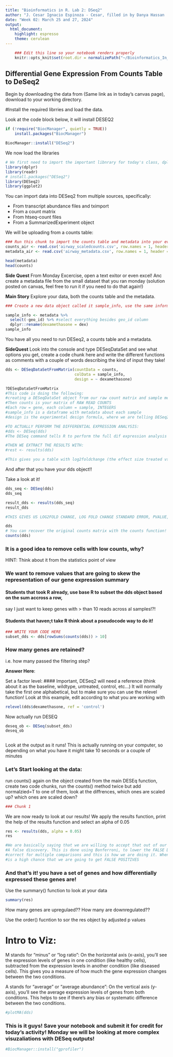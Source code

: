 ```yaml
---
title: "Bioinformatics in R. Lab 2: DSeq2"
author: "J. Cesar Ignacio Espinoza - Cesar, filled in by Danya Hassan   "
date: "Week 02: March 25 and 27, 2024"
output: 
  html_document: 
    highlight: espresso
    theme: cerulean
---
```


```r
    ### Edit this line so your notebook renders properly
    knitr::opts_knit$set(root.dir = normalizePath("~/Bioinformatics_In_R/Week 2")) 
```

## Differential Gene Expression From Counts Table to DeSeq2

Begin by downloading the data from (Same link as in today's canvas page), download to your working directory.

#Install the required librries and load the data.

Look at the code block below, it will install DESEQ2

```r
if (!require("BiocManager", quietly = TRUE))
    install.packages("BiocManager")

BiocManager::install("DESeq2")
```

We now load the libraries

```r
# We first need to import the important libnrary for today's class, dplyr
library(dplyr)
library(readr)
# install.packages("DESeq2")
library(DESeq2)
library(ggplot2)
```

You can import data into DESeq2 from multiple sources, specifically:

-   From transcript abundance files and tximport
-   From a count matrix
-   From htseq-count files
-   From a SummarizedExperiment object

We will be uploading from a counts table:

```r
### Run this chunk to import the counts table and metadata into your evironment.
counts_air <- read.csv('airway_scaledcounts.csv', row.names = 1, header = TRUE)
metadata_air <- read.csv('airway_metadata.csv', row.names = 1, header = TRUE)

head(metadata)
head(counts)
```

**Side Quest** From Monday Excercise, open a text exitor or even excel! Anc create a metadata file from the small dataset that you ran monday (solution posted on canvas, feel free to run it if you need to do that again!)

**Main Story** Explore your data, both the counts table and the metadata.

```r
### Create a new data object called it sample_info, use the same information as metadata but remove the GEO_ID Column, and change the name from dex to dexamethasone in the header, show your code here

sample_info <- metadata %>%
  select(-geo_id) %>% #select everything besides geo_id column
  dplyr::rename(dexamethasone = dex)
sample_info

```

You have all you need to run DESeq2, a counts table and a metadata.

**SideQuest** Look into the console and type DESeqDataSet and see what options you get, create a code chunk here and write the different functions as comments with a couple of words describing the kind of input they take!

```r
dds <- DESeqDataSetFromMatrix(countData = counts, 
                              colData = sample_info,
                              design = ~ dexamethasone)

?DESeqDataSetFromMatrix
#This code is doing the following: 
#creating a DESeqDataSet object from our raw count matrix and sample metadata
#Then counts is your matrix of RAW READ COUNTS
#Each row = gene, each column = sample, INTEGERS
#sample_info is a dataframe with metadata about each sample
#design is the experimental design formula, where we are telling DESeq2 to model gene expression as a function of the variable desamethasone

#TO ACTUALLY PERFORM THE DIFFERENTIAL EXPRESSION ANALYSIS: 
#dds <- DESeq(dds)
#The DESeq command tells R to perform the full dif expression analysis pipeline on our dataset (estimate size factors, estimate dispersion, fite negative bionmial GLM to fit a generalized linear model for each gene)

#THEN WE EXTRACT THE RESULTS WITH:
#rest <- results(dds)

#This gives you a table with log2foldchange (the effect size treated vs untreated), pvalue, and padj (FDR correction)
```

And after that you have your dds object!!

Take a look at it!

```r
dds_seq <- DESeq(dds)
dds_seq
```


```r
result_dds <- results(dds_seq)
result_dds

#THIS GIVES US LOG2FOLD CHANGE, LOG FOLD CHANGE STANDARD ERROR, PVALUE, AND ADJUSTED P VALUE
```

```r
dds
# You can recover the original counts matrix with the counts function!
counts(dds)
```

### It is a good idea to remove cells with low counts, why?

HINT: Think about it from the statistics point of view

### We want to remove values that are going to skew the representation of our gene expression summary

#### Students that took R already, use base R to subset the dds object based on the sum accross a row,

say I just want to keep genes with \> than 10 reads across al samples!?!

#### Students that haven;t take R think about a pseudocode way to do it!

```r
### WRITE YOUR CODE HERE
subset_dds <- dds[rowSums(counts(dds)) > 10]
```

### How many genes are retained?

i.e. how many passed the filtering step?

**Answer Here**:

Set a factor level: \#### Important, DESeq2 will need a reference (think about it as the baseline, wildtype, untreated, control, etc...) It will normally take the first one alphabetical, but to make sure you can use the relevel function! Look at this example, edit according to what you are working with

```r
relevel(dds$dexamethasone, ref = 'control')
```

Now actually run DESEQ

```r
deseq_ob <- DESeq(subset_dds)
deseq_ob
```


```r

```

Look at the output as it runs! This is actually running on your computer, so depending on what you have it might take 10 seconds or a couple of minutes

### Let's Start looking at the data:

run counts() again on the object created from the main DESEq function, create two code chunks, run the counts() method twice but add normalzied=T to one of them, look at the diffrences, which ones are scaled up? which ones are scaled down?

```r
### Chunk 1
```

We are now ready to look at our results! We apply the results function, print the help of the results function and select an alpha of 0.05

```r
res <- results(dds, alpha = 0.05)
res

#We are basically saying that we are willing to accept that out of our 20,000 comparisons, 5% are going to be 
#A false discovery. This is done using Bonferroni, to lower the FALSE DISCOVERY RATE. This is why we need to
#correct for multiple comparisons and this is how we are doing it. When we are comparing a LOT of things, there 
#is a high chance that we are going to get FALSE POSITIVES 
```

### And that's it! you have a set of genes and how differentially expressed these genes are!

Use the summary() function to look at your data

```r
summary(res)
```

How many genes are upregulaed?? How many are downregulated??

Use the order() fucntion to sor the res object by adjusted p values

# Intro to Viz:

M stands for "minus" or "log ratio": On the horizontal axis (x-axis), you'll see the expression levels of genes in one condition (like healthy cells), subtracted from the expression levels in another condition (like diseased cells). This gives you a measure of how much the gene expression changes between the two conditions.

A stands for "average" or "average abundance": On the vertical axis (y-axis), you'll see the average expression levels of genes from both conditions. This helps to see if there's any bias or systematic difference between the two conditions.

```r
#plotMA(dds)
```

### This is it guys! Save your notebook and submit it for credit for today's activity! Monday we will be looking at more complex visuzaliations with DESeq outputs!

```r
#BiocManager::install("gprofiler")

```
